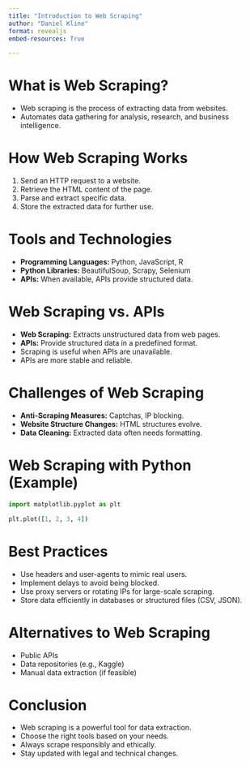 ```yaml
---
title: "Introduction to Web Scraping"
author: "Daniel Kline"
format: revealjs
embed-resources: True

---
```


# What is Web Scraping?
- Web scraping is the process of extracting data from websites.
- Automates data gathering for analysis, research, and business intelligence.


# How Web Scraping Works
1. Send an HTTP request to a website.
2. Retrieve the HTML content of the page.
3. Parse and extract specific data.
4. Store the extracted data for further use.


# Tools and Technologies
- **Programming Languages:** Python, JavaScript, R
- **Python Libraries:** BeautifulSoup, Scrapy, Selenium
- **APIs:** When available, APIs provide structured data.


# Web Scraping vs. APIs
- **Web Scraping:** Extracts unstructured data from web pages.
- **APIs:** Provide structured data in a predefined format.
- Scraping is useful when APIs are unavailable.
- APIs are more stable and reliable.


# Challenges of Web Scraping
- **Anti-Scraping Measures:** Captchas, IP blocking.
- **Website Structure Changes:** HTML structures evolve.
- **Data Cleaning:** Extracted data often needs formatting.


# Web Scraping with Python (Example)
```python
import matplotlib.pyplot as plt

plt.plot([1, 2, 3, 4])
```


# Best Practices
- Use headers and user-agents to mimic real users.
- Implement delays to avoid being blocked.
- Use proxy servers or rotating IPs for large-scale scraping.
- Store data efficiently in databases or structured files (CSV, JSON).


# Alternatives to Web Scraping
- Public APIs
- Data repositories (e.g., Kaggle)
- Manual data extraction (if feasible)


# Conclusion
- Web scraping is a powerful tool for data extraction.
- Choose the right tools based on your needs.
- Always scrape responsibly and ethically.
- Stay updated with legal and technical changes.